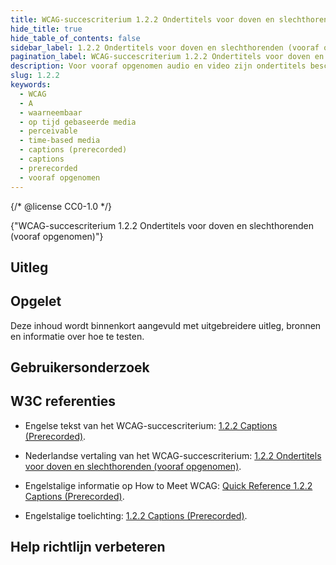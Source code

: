 ```yaml
---
title: WCAG-succescriterium 1.2.2 Ondertitels voor doven en slechthorenden (vooraf opgenomen)
hide_title: true
hide_table_of_contents: false
sidebar_label: 1.2.2 Ondertitels voor doven en slechthorenden (vooraf opgenomen)
pagination_label: WCAG-succescriterium 1.2.2 Ondertitels voor doven en slechthorenden (vooraf opgenomen)
description: Voor vooraf opgenomen audio en video zijn ondertitels beschikbaar, behalve als deze informatie al op een andere manier beschikbaar is.
slug: 1.2.2
keywords:
  - WCAG
  - A
  - waarneembaar
  - op tijd gebaseerde media
  - perceivable
  - time-based media
  - captions (prerecorded)
  - captions
  - prerecorded
  - vooraf opgenomen
---
```


{/* @license CC0-1.0 */}


<WcagHeadingGroup level={1} conformanceLevel="Niveau A">
  {"WCAG-succescriterium 1.2.2 Ondertitels voor doven en slechthorenden (vooraf opgenomen)"}
</WcagHeadingGroup>

## Uitleg

<Summary />

## Opgelet

Deze inhoud wordt binnenkort aangevuld met uitgebreidere uitleg, bronnen en informatie over hoe te testen.

## Gebruikersonderzoek

<CTAGebruikersonderzoek />

## W3C referenties

- Engelse tekst van het WCAG-succescriterium: [<span lang="en">1.2.2 Captions (Prerecorded)</span>](https://www.w3.org/TR/WCAG22/#captions-prerecorded).
- Nederlandse vertaling van het WCAG-succescriterium: [1.2.2 Ondertitels voor doven en slechthorenden (vooraf opgenomen)](https://www.w3.org/Translations/WCAG22-nl/#ondertitels-voor-doven-en-slechthorenden-vooraf-opgenomen).
- Engelstalige informatie op <span lang="en">How to Meet WCAG</span>: [<span lang="en">Quick Reference 1.2.2 Captions (Prerecorded)</span>](https://www.w3.org/WAI/WCAG22/quickref/#captions-prerecorded).
- Engelstalige toelichting: [<span lang="en">1.2.2 Captions (Prerecorded)</span>](https://www.w3.org/WAI/WCAG22/Understanding/captions-prerecorded.html).

  <SpotlightSection>
    <Markdown omitH1 headinglevel={3}>
      <Disclaimer />
    </Markdown>
  </SpotlightSection>

## Help richtlijn verbeteren

<Markdown omitH1 headinglevel={3}>
  <WCAGFooterInfo />
</Markdown>
